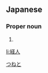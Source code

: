 ==Japanese==
{{ja-kanjitab|経|人}}

===Proper noun===
{{ja-pos|proper|つねと}}

# {{given name|male|lang=ja}}

[[Category:Japanese male given names|つねと]]

[[li:経人]]